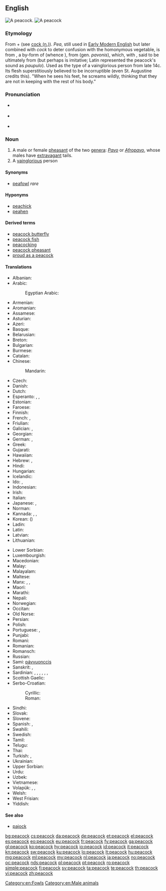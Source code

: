 ==English==
{{wikipedia}}
[[Image:Pfau imponierend.jpg|thumb|A peacock.]]
[[Image:Peacock_small.jpg|thumb|A peacock]]

===Etymology===
From {{etyl|enm|en}} {{term|pea|lang=enm||peacock}} + {{term|coc|lang=en}} (see [[cock#Noun| cock (n.)]]). ''Pea'', still used in [[w:Early Modern English|Early Modern English]] but later combined with ''cock'' to deter confusion with the homonymous vegetable, is from {{etyl|ang|en}} {{m|ang|pēa||peafowl}}, a by-form of {{etyl|ang|en}} {{m|ang|pāwa||peafowl}} (whence {{etyl|enm|-}} {{term|po|lang=enm||peacock}}), from {{etyl|la|en}} {{term|pavo|lang=la}} (gen. ''pavonis''), which, with {{etyl|grc|-}} {{term|ταώς|tr=taōs|lang=grc}}, said to be ultimately from {{etyl|ta|en}} {{term|தோகை|lang=ta|tr=tōkai}} (but perhaps is imitative; Latin represented the peacock's sound as ''paupulo''). Used as the type of a vainglorious person from late 14c. Its flesh superstitiously believed to be incorruptible (even St. Augustine credits this). "When he sees his feet, he screams wildly, thinking that they are not in keeping with the rest of his body."

===Pronunciation===
* {{a|GenAm}} {{IPA|/ˈpikɑk/|lang=en}}
* {{a|RP}} {{IPA|/ˈpiːkɒk/|lang=en}}
* {{audio|en-us-peacock.ogg|Audio (US)|lang=en}}

===Noun===
{{en-noun}}

# A male or female [[pheasant]] of the two [[genera]]: ''[[Pavo]]'' or ''[[Afropavo]]'', whose males have [[extravagant]] tails.
# A [[vainglorious]] person

====Synonyms====
* [[peafowl]] ''rare''

====Hyponyms====
* [[peachick]]
* [[peahen]]

====Derived terms====
* [[peacock butterfly]]
* [[peacock fish]]
* [[peacocking]]
* [[peacock pheasant]]
* [[proud as a peacock]]

====Translations====
{{trans-top|bird}}
* Albanian: {{t|sq|palloi}}
* Arabic: {{t|ar|طاووس|m|tr=ṭāwūs}}
*: Egyptian Arabic: {{t|arz|طاووس|m|tr=ṭāwūs|sc=Arab}}
* Armenian: {{t|hy|սիրամարգ|tr=siramarg}}
* Aromanian: {{t|rup|pãun}}
* Assamese: {{t|as|ম’ৰা|sc=Beng}}
* Asturian: {{t|ast|pavu|m}}
* Azeri: {{t|az|tovuz}}
* Basque: {{t|eu|pauma}}
* Belarusian: {{t|be|паўлін|m|tr=paŭlín|sc=Cyrl}}
* Breton: {{t+|br|paun}}
* Bulgarian: {{t+|bg|паун|m|tr=paún}}
* Burmese: {{t+|my|ဒေါင်း|tr=daung:|sc=Mymr}}
* Catalan: {{t+|ca|paó}}
* Chinese:
*: Mandarin: {{t+|cmn|孔雀|tr=kǒngquè|sc=Hani}}
* Czech: {{t+|cs|páv|m}}
* Danish: {{t+|da|påfugl}}
* Dutch: {{t+|nl|pauw|m}}
* Esperanto: {{qualifier|♂♀}} {{t|eo|pavo}}, {{qualifier|♂}} {{t|eo|virpavo}}, {{qualifier|neologism ♂}} {{t|eo|paviĉo}}
* Estonian: {{t|et|paabulind}}
* Faroese: {{t|fo|páfuglur}}
* Finnish: {{t+|fi|riikinkukko}}
* French: {{t+|fr|paon|m}}, {{t+|fr|paonne|f}}
* Friulian: {{t|fur|pavon|m}}
* Galician: {{t+|gl|pavo real}}, {{t|gl|pavón|m}}
* Georgian: {{t|ka|ფარშევანგი|sc=Geor}}
* German: {{qualifier|♂♀}} {{t+|de|Pfau|m}}, {{qualifier|♂}} {{t|de|Pfauhahn|m}}
* Greek: {{t+|el|παγώνι|n|tr=pagóni}}
* Gujarati: {{t|gu|મોર|sc=Gujr}}
* Hawaiian: {{t|haw|pikake}}
* Hebrew: {{t+|he|טוס|tr=tavás}}, {{t+|he|טַוָּס|tr=tavás}}
* Hindi: {{t|hi|मोर|m|tr=mor|sc=Deva}}
* Hungarian: {{t+|hu|páva}}
* Icelandic: {{t|is|páfugl|m}}
* Ido: {{qualifier|♂♀}} {{t+|io|pavono}}, {{qualifier|♂}} {{t+|io|pavonulo}}
* Indonesian: {{t|id|merak jantan}}
* Irish: {{t+|ga|péacóg}}
* Italian: {{t+|it|pavone}}
* Japanese: {{t+|ja|孔雀|tr=くじゃく, kujaku|sc=Jpan}}, {{t|ja|ピーコック|tr=pīkokku|sc=Jpan}}
* Norman: {{t|nrf|paon|m}}
* Kannada: {{t+|kn|ನವಿಲು}}, {{t+|kn|ಮಯೂರ}}, {{t+|kn|ಕೇಕಿ}}
* Korean: {{t+|ko|공작|tr=gong-jak|sc=Kore}} ({{t+|ko|孔雀|sc=Kore}})
* Ladin: {{t|lld|pavon}}
* Latin: {{t+|la|Pavo cristatus}}
* Latvian: {{t|lv|pāvs}}
* Lithuanian: {{t+|lt|povas}}
{{trans-mid}}
* Lower Sorbian: {{t|dsb|paw}}
* Luxembourgish: {{t+|lb|Pohunn|m}}
* Macedonian: {{t|mk|паун|m|tr=páun}}
* Malay: {{t|ms|merak}}
* Malayalam: {{t|ml|മയില്‍|tr=mayil}}
* Maltese: {{t|mt|pagun}}
* Manx: {{t|gv|kellagh eairkagh|m}} {{qualifier|male only}}, {{t|gv|peacock|m}}, {{t|gv|kellagh aalin|m}}
* Maori: {{t|mi|pīkake}}
* Marathi: {{t|mr|मोर|sc=Deva}}
* Nepali: {{t|ne|मुजुर|sc=Deva}}
* Norwegian: {{t|no|påfugl|m}}
* Occitan: {{t+|oc|pavon}}
* Old Norse: {{t|non|pái|m}}
* Persian: {{t+|fa|طاووس|tr=tâvus|sc=fa-Arab}}
* Polish: {{t+|pl|paw|m}}
* Portuguese: {{t|pt|pavão real}}, {{t+|pt|pavão}}
* Punjabi: {{t|pa|ਮੋਰ|sc=Guru}}
* Romani: {{t|rom|pavuno|m}}
* Romanian: {{t+|ro|păun|m}}
* Romansch: {{t|rm|pavun}}
* Russian: {{t+|ru|павлин|m|tr=pavlín}}
* Sami: [[pávvuonccis]]
* Sanskrit: {{t|sa|मयूर|m|tr=mayūra|alt=मयूर|sc=Deva}}, {{t|sa|मयूरी|f|tr=mayūrī|alt=मयूरी|sc=Deva}}
* Sardinian: {{t|sc|baboni}}, {{t|sc|pavone}}, {{t|sc|pavoni}}, {{t|sc|paoni}}, {{t|sc|poni}}, {{t|sc|paboni}}, {{t|sc|paone}}
* Scottish Gaelic: {{t|gd|peucag|f}}
* Serbo-Croatian:
*: Cyrillic: {{t|sh|паун|m}}
*: Roman: {{t+|sh|paun|m}}
* Sindhi: {{t|sd|मोर|sc=sd-Arab}}
* Slovak: {{t|sk|páv}}
* Slovene: {{t+|sl|pav|m}}
* Spanish: {{t|es|pavo real|m}}, {{t|es|pavorreal|m}}
* Swahili: {{t+|sw|tausi}}
* Swedish: {{t|sv|påfågel}}
* Tamil: {{t+|ta|மயில்|tr=mayil}}
* Telugu: {{t+|te|నెమలి|tr=nemali}}
* Thai: {{t+|th|นกยูง|tr=nók-yoong|sc=Thai}}
* Turkish: {{t+|tr|tavus kuşu}}, {{t+|tr|tavus}}
* Ukrainian: {{t|uk|павич|m|tr=pavýč|sc=Cyrl}}
* Upper Sorbian: {{t|hsb|paw}}
* Urdu: {{t|ur|مور|m|tr=mor|sc=ur-Arab}}
* Uzbek: {{t|uz|tovuq}}
* Vietnamese: {{t|vi|chim công}}
* Volapük: {{qualifier|♂♀}} {{t+|vo|paf}}, {{qualifier|♂}} {{t+|vo|hipaf}}, {{qualifier|♀}} {{t+|vo|jipaf}}
* Welsh: {{t|cy|paun}}
* West Frisian: {{t|fy|pau}}
* Yiddish: {{t|yi|פּאַווע|tr=pave|f|sc=Hebr}}
{{trans-bottom}}

====See also====
* [[pajock]]

[[Category:en:Fowls]]
[[Category:en:Male animals]]

[[bg:peacock]]
[[cs:peacock]]
[[da:peacock]]
[[de:peacock]]
[[et:peacock]]
[[el:peacock]]
[[es:peacock]]
[[eo:peacock]]
[[eu:peacock]]
[[fr:peacock]]
[[fy:peacock]]
[[ga:peacock]]
[[gl:peacock]]
[[ko:peacock]]
[[hy:peacock]]
[[io:peacock]]
[[id:peacock]]
[[it:peacock]]
[[kn:peacock]]
[[sw:peacock]]
[[ku:peacock]]
[[lo:peacock]]
[[lt:peacock]]
[[hu:peacock]]
[[mg:peacock]]
[[ml:peacock]]
[[my:peacock]]
[[nl:peacock]]
[[ja:peacock]]
[[no:peacock]]
[[oc:peacock]]
[[nds:peacock]]
[[pl:peacock]]
[[pt:peacock]]
[[ro:peacock]]
[[simple:peacock]]
[[fi:peacock]]
[[sv:peacock]]
[[ta:peacock]]
[[te:peacock]]
[[th:peacock]]
[[vi:peacock]]
[[zh:peacock]]
